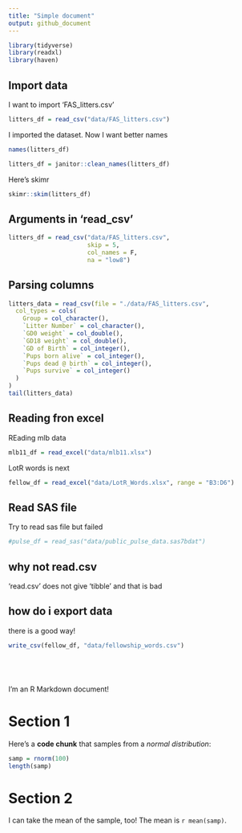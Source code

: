 ```yaml
---
title: "Simple document"
output: github_document
---
```


```r
library(tidyverse)
library(readxl)
library(haven)
```

## Import data

I want to import 'FAS_litters.csv'

```r
litters_df = read_csv("data/FAS_litters.csv")

```

I imported the dataset. Now I want better names

```r
names(litters_df)

litters_df = janitor::clean_names(litters_df)
```

Here's skimr

```R
skimr::skim(litters_df)
```

## Arguments in 'read_csv'

```R
litters_df = read_csv("data/FAS_litters.csv",
                      skip = 5,
                      col_names = F,
                      na = "low8")
```

## Parsing columns

```R
litters_data = read_csv(file = "./data/FAS_litters.csv",
  col_types = cols(
    Group = col_character(),
    `Litter Number` = col_character(),
    `GD0 weight` = col_double(),
    `GD18 weight` = col_double(),
    `GD of Birth` = col_integer(),
    `Pups born alive` = col_integer(),
    `Pups dead @ birth` = col_integer(),
    `Pups survive` = col_integer()
  )
)
tail(litters_data)
```

## Reading fron excel

REading mlb data

```R
mlb11_df = read_excel("data/mlb11.xlsx")
```

LotR words is next

```R
fellow_df = read_excel("data/LotR_Words.xlsx", range = "B3:D6")
```

## Read SAS file

Try to read sas file but failed

```R
#pulse_df = read_sas("data/public_pulse_data.sas7bdat")
```

## why not read.csv

'read.csv' does not give 'tibble' and that is bad

## how do i export data

there is a good way!

```R
write_csv(fellow_df, "data/fellowship_words.csv")
```

```R

```


```R

```


```R

```


```R

```
I'm an R Markdown document! 

# Section 1

Here's a **code chunk** that samples from 
a _normal distribution_:

```r
samp = rnorm(100)
length(samp)
```

# Section 2

I can take the mean of the sample, too!
The mean is `r mean(samp)`.